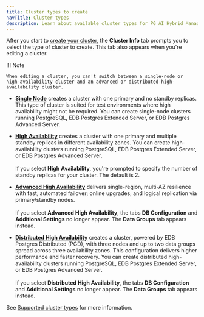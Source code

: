 ```yaml
---
title: Cluster types to create
navTitle: Cluster types
description: Learn about available cluster types for PG AI Hybrid Manager.
---
```


After you start to [create your cluster](..), the **Cluster Info** tab prompts you to select the type of cluster to create. This tab also appears when you're editing a cluster.

!!! Note

    When editing a cluster, you can't switch between a single-node or high-availability cluster and an advanced or distributed high-availability cluster.

-   [**Single Node**](../../../overview/database_types/single_node.mdx) creates a cluster with one primary and no standby replicas. This type of cluster is suited for test environments where high availability might not be required. You can create single-node clusters running PostgreSQL, EDB Postgres Extended Server, or EDB Postgres Advanced Server.

-   [**High Availability**](../../../overview/database_types/primary_standby_highavailability.mdx) creates a cluster with one primary and multiple standby replicas in different availability zones. You can create high-availability clusters running PostgreSQL, EDB Postgres Extended Server, or EDB Postgres Advanced Server.<br/><br/>
    If you select **High Availability**, you're prompted to specify the number of standby replicas for your cluster. The default is 2. 

-   [**Advanced High Availability**](../../../overview/database_types/advanced_highavailability.mdx) delivers single-region, multi-AZ resilience with fast, automated failover; online upgrades; and logical replication via primary/standby nodes.<br/><br/>
    If you select **Advanced High Availability**, the tabs **DB Configuration** and **Additional Settings** no longer appear. The **Data Groups** tab appears instead. 

-   [**Distributed High Availability**](../../../overview/database_types/distributed_highavailability.mdx) creates a cluster, powered by EDB Postgres Distributed (PGD), with three nodes and up to two data groups spread across three availability zones. This configuration delivers higher performance and faster recovery. You can create distributed high-availability clusters running PostgreSQL, EDB Postgres Extended Server, or EDB Postgres Advanced Server.<br/><br/>
    If you select **Distributed High Availability**, the tabs **DB Configuration** and **Additional Settings** no longer appear. The **Data Groups** tab appears instead.

See [Supported cluster types](../../../overview/database_types) for more information.
